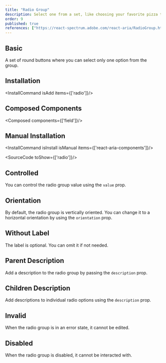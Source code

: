 ```yaml
---
title: "Radio Group"
description: Select one from a set, like choosing your favorite pizza topping; only one can win, ensuring clear choices.
order: 9
published: true
references: ["https://react-spectrum.adobe.com/react-aria/RadioGroup.html#props"]
---
```


## Basic
A set of round buttons where you can select only one option from the group.
<How toUse="forms/radio-group-demo" />

## Installation
<InstallCommand isAdd items={['radio']}/>

## Composed Components
<Composed components={['field']}/>

## Manual Installation
<InstallCommand isInstall isManual items={['react-aria-components']}/>

<SourceCode toShow={['radio']}/>

## Controlled
You can control the radio group value using the `value` prop.
<How minW72 toUse="forms/radio-group-controlled-demo" />

## Orientation
By default, the radio group is vertically oriented. You can change it to a horizontal orientation by using the `orientation` prop.
<How minW72 toUse="forms/radio-group-orientation-demo" />

## Without Label
The label is optional. You can omit it if not needed.

## Parent Description
Add a description to the radio group by passing the `description` prop.
<How minW72 toUse="forms/radio-group-description-demo" />

## Children Description
Add descriptions to individual radio options using the `description` prop.
<How minW72 toUse="forms/radio-group-children-description-demo" />

## Invalid
When the radio group is in an error state, it cannot be edited.
<How toUse="forms/radio-group-invalid-demo" />

## Disabled
When the radio group is disabled, it cannot be interacted with.
<How toUse="forms/radio-group-disabled-demo" />
